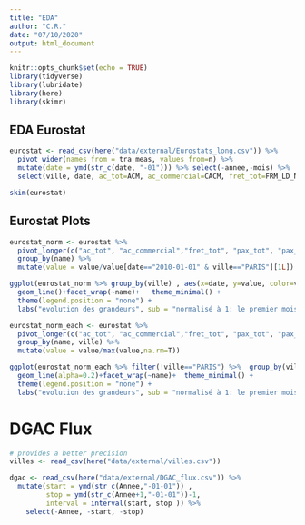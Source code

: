 ```yaml
---
title: "EDA"
author: "C.R."
date: "07/10/2020"
output: html_document
---
```


```r
knitr::opts_chunk$set(echo = TRUE)
library(tidyverse)
library(lubridate)
library(here)
library(skimr)
```

## EDA Eurostat


```r
eurostat <- read_csv(here("data/external/Eurostats_long.csv")) %>% 
  pivot_wider(names_from = tra_meas, values_from=n) %>% 
  mutate(date = ymd(str_c(date, "-01"))) %>% select(-annee,-mois) %>% 
  select(ville, date, ac_tot=ACM, ac_commercial=CACM, fret_tot=FRM_LD_NLD, pax_tot=PAS_CRD, pax_transit=PAS_TRF, pax_transfert=PAS_TRS) 

skim(eurostat)
```

## Eurostat Plots


```r
eurostat_norm <- eurostat %>% 
  pivot_longer(c("ac_tot", "ac_commercial","fret_tot", "pax_tot", "pax_transit", "pax_transfert")) %>% 
  group_by(name) %>% 
  mutate(value = value/value[date=="2010-01-01" & ville=="PARIS"][1L])

ggplot(eurostat_norm %>% group_by(ville) , aes(x=date, y=value, color=ville))+
  geom_line()+facet_wrap(~name)+   theme_minimal() +
  theme(legend.position = "none") + 
  labs("evolution des grandeurs", sub = "normalisé à 1: le premier mois à Paris")

eurostat_norm_each <- eurostat %>% 
  pivot_longer(c("ac_tot", "ac_commercial","fret_tot", "pax_tot", "pax_transit", "pax_transfert")) %>% 
  group_by(name, ville) %>% 
  mutate(value = value/max(value,na.rm=T))

ggplot(eurostat_norm_each %>% filter(!ville=="PARIS") %>%  group_by(ville) , aes(x=date, y=value, color=ville))+
  geom_line(alpha=0.2)+facet_wrap(~name)+  theme_minimal() +
  theme(legend.position = "none") +
  labs("evolution des grandeurs", sub = "normalisé à 1: le premier mois pour chaque ville")

```
# DGAC Flux
```r
# provides a better precision
villes <- read_csv(here("data/external/villes.csv"))

dgac <- read_csv(here("data/external/DGAC_flux.csv")) %>% 
  mutate(start = ymd(str_c(Annee,"-01-01")) ,
         stop = ymd(str_c(Annee+1,"-01-01"))-1,
         interval = interval(start, stop )) %>% 
    select(-Annee, -start, -stop)
```

